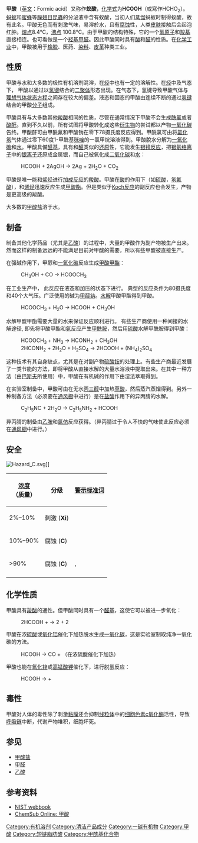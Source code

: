 {{distinguish|乙酸}}
{{Refimprove|time=2022-02-17T06:38:58+00:00}}
{{Chembox
|   Name = 甲酸
|   ImageFileL1 = Formic acid.svg
|   ImageSizeL1 = 120px
|   ImageNameL1 = 甲酸的骨架式
|   ImageFileR1 = Formic-acid-3D-balls-B.png
|   ImageSizeR1 = 120px
|   ImageNameR1 = 甲酸分子的3D模型
|   ImageFile2 = Formic_acid_85_percent.jpg
|   ImageName2 = 85%的甲酸水溶液
|   IUPACName = Formic acid, Methanoic acid
|   OtherNames = 蚁酸，HCOOH
| Section1 = {{Chembox Identifiers
| CASNo = 64-18-6
| CASNo_Ref = {{cascite|correct|CAS}}
|    SMILES  =  O=CO
|    RTECS  =  LQ4900000
|  DrugBank_Ref  = {{drugbankcite|correct|drugbank}}|  DrugBank  =  DB01942
|  UNII_Ref  = {{fdacite|correct|FDA}}|  UNII  =  0YIW783RG1
|  KEGG_Ref  = {{keggcite|correct|kegg}}|  KEGG  =  C00058
|  InChI  =  1/HCOOH/c2-1-3/h1H,(H,2,3)
|  InChIKey  =  BDAGIHXWWSANSR-UHFFFAOYAT
|  ChEMBL_Ref  = {{ebicite|correct|EBI}}|  ChEMBL  =  116736
|  StdInChI_Ref  = {{stdinchicite|changed|chemspider}}|  StdInChI  =  1S/HCOOH/c2-1-3/h1H,(H,2,3)
|  StdInChIKey_Ref  = {{stdinchicite|correct|chemspider}}|  StdInChIKey  =  BDAGIHXWWSANSR-UHFFFAOYSA-N
|  ChEBI_Ref  = {{ebicite|correct|EBI}}|  ChEBI  =  30751
|  PubChem  =  284
|  ChemSpiderID_Ref  = {{chemspidercite|correct|chemspider}}|  ChemSpiderID  =  278
|  EINECS  =  200-579-1
}}
| Section2 = {{Chembox Properties
|   Formula = CH<sub>2</sub>O<sub>2</sub><br />HCOOH
|   MolarMass = 46.0254 
|   Appearance = 无色发烟液体
|   Density = 1.22 g/mL (液)
|   Solubility = 混溶
|   MeltingPt = 8.4 °C (47.1 °F) 
|   BoilingPt = 100.8 °C (213.3 °F)
|   pKa = 3.744
|   Viscosity = 1.57 c[[泊_(单位)|P]], 26 °C
  }}
| Section3 = {{Chembox Structure
|   MolShape = [[平面三角形分子构型|平面]]
|   Dipole = 1.41 [[德拜|D]] (气态)
  }}
| Section7 = {{Chembox Hazards
|   ExternalMSDS = [http://sciencelab.com/msds.php?msdsId=9924098 ScienceLab.com]
|   MainHazards = 腐蚀性、刺激性
|   NFPA-H = 3 
|   NFPA-F = 2 
|   NFPA-R = 0
|   FlashPt = 69 °C (156 °F)
| RPhrases = {{R10}}-{{R35}}
| SPhrases = {{S1/2}}-{{S23}}-{{S26}}-{{S45}}
  }}
| Section8 = {{Chembox Related
|   Function = [[羧酸|羧酸]]
|   OtherFunctn = [[乙酸|乙酸]]、[[丙酸|丙酸]]
|   OtherCpds = [[甲醛|甲醛]]、[[甲醇|甲醇]]}}
}}
'''甲酸'''（[[英文|英文]]：Formic acid）又称作'''蚁酸'''，[[化学式|化学式]]为'''HCOOH'''（或寫作HCHO<sub>2</sub>）。[[蚂蚁|蚂蚁]]和[[蜜蜂|蜜蜂]]等[[膜翅目|膜翅目]][[昆蟲|昆蟲]]的分泌液中含有蚁酸，当初人们[[蒸馏|蒸馏]]蚂蚁时制得蚁酸，故有此名。甲酸无色而有刺激气味，易溶於水，且有[[腐蚀|腐蚀]]性，人类[[皮肤|皮肤]]接触后会起泡红肿。[[熔点|熔点]]8.4℃，[[沸点|沸点]] 100.8℃。由于甲酸的结构特殊，它的一个[[氢原子|氢原子]]和[[羧基|羧基]]直接相连。也可看做是一个[[羟基|羟基]][[甲醛|甲醛]]。因此甲酸同时具有[[酸|酸]]和[[醛|醛]]的性质。在[[化学工业|化学工业]]中，甲酸被用于[[橡胶|橡胶]]、医药、[[染料|染料]]、[[皮革|皮革]]种类工业。

== 性质 ==
甲酸与水和大多数的极性有机溶剂混溶，在[[烃|烃]]中也有一定的溶解性。在[[烃|烃]]中及气态下， 甲酸以通过以[[氢键|氢键]]结合的[[二聚体|二聚体]]形态出现。在气态下，氢键导致甲酸气体与[[理想气体状态方程|理想气体状态方程]]之间存在较大的偏差。液态和固态的甲酸由连续不断的通过[[氢键|氢键]]结合的甲酸[[分子|分子]]组成。

甲酸具有与大多数其他[[羧酸|羧酸]]相同的性质，尽管在通常情况下甲酸不会生成[[酰氯|酰氯]]或者[[酸酐|酸酐]]。直到不久以前，所有试图将甲酸转化成这些[[衍生物|衍生物]]的尝试都以产物[[一氧化碳|一氧化碳]]告终。甲酸酐可由甲酰氟和甲酸钠在零下78摄氏度反应得到。甲酰氯可由将[[氯化氢|氯化氢]]气体通过零下60度1-甲酰基[[咪唑|咪唑]]的一氯甲烷溶液得到。甲酸脫水分解为[[一氧化碳|一氧化碳]]和[[水|水]]。甲酸具備[[醛|醛基]]，具有和[[醛|醛]]类似的[[还原|还原]]性，它能发生[[银镜反应|银镜反应]]，把[[银|银]][[氨|氨]][[络离子|络离子]]中的[[银离子|银离子]]还原成金属银，而自己被氧化成[[二氧化碳|二氧化碳]]和[[水|水]]：

: HCOOH + 2AgOH → 2Ag + 2H<sub>2</sub>O + CO<sub>2</sub>

甲酸是唯一能和[[烯烃|烯烃]]进行[[加成反应|加成反应]]的[[羧酸|羧酸]]。甲酸在[[酸|酸]]的作用下（如[[硫酸|硫酸]]，[[氢氟酸|氢氟酸]]），和[[烯烃|烯烃]]迅速反应生成[[甲酸酯|甲酸酯]]。但是类似于[[Koch反应|Koch反应]]的副反应也会发生，产物是更高级的羧酸。

大多数的[[甲酸盐|甲酸盐]]溶于水。

== 制备 ==
制备其他化学药品（尤其是[[乙酸|乙酸]]）的过程中，大量的甲酸作为副产物被生产出来。 然而这样的制备远远的不能满足目前对甲酸的需要，所以有些甲酸被直接生产。

在强碱作用下，甲醇和[[一氧化碳|一氧化碳]]反应生成[[甲酸甲酯|甲酸甲酯]]：
:CH<sub>3</sub>OH + CO → HCOOCH<sub>3</sub>

在工业生产中， 此反应在液态和加压的状态下进行。 典型的反应条件为80摄氏度和40个大气压。广泛使用的碱为[[甲醇钠|甲醇钠]]。[[水解|水解]]甲酸甲酯得到甲酸。 
:HCOOCH<sub>3</sub> + H<sub>2</sub>O → HCOOH + CH<sub>3</sub>OH

水解甲酸甲酯需要大量的水来保证反应顺利进行。 有些生产商使用一种间接的水解途径, 即先将甲酸甲酯和[[氨|氨]]反应产生[[甲酰胺|甲酰胺]]，然后用[[硫酸|硫酸]]水解甲酰胺得到甲酸：
:HCOOCH<sub>3</sub> + NH<sub>3</sub> → HCONH<sub>2</sub> + CH<sub>3</sub>OH
:2HCONH<sub>2</sub> + 2H<sub>2</sub>O + H<sub>2</sub>SO<sub>4</sub> → 2HCOOH + (NH<sub>4</sub>)<sub>2</sub>SO<sub>4</sub>

这种技术有其自身缺点，尤其是在对副产物[[硫酸铵|硫酸铵]]的处理上。有些生产商最近发展了一类节能的方法，即将甲酸从直接水解的大量水溶液中提取出来。在其中一种方法（由[[巴斯夫|巴斯夫]]所使用）中，甲酸在有机碱的作用下由湿法萃取得到。

在实验室制备中，甲酸可由在无水[[丙三醇|丙三醇]]中加热[[草酸|草酸]]，然后蒸汽蒸馏得到。另外一种制备方法（必须要在[[通风橱|通风橱]]中进行）是在[[盐酸|盐酸]]作用下的异丙腈的水解。
:C<sub>2</sub>H<sub>5</sub>NC + 2H<sub>2</sub>O → C<sub>2</sub>H<sub>5</sub>NH<sub>2</sub> + HCOOH

异丙腈的制备由[[乙胺|乙胺]]和[[氯仿|氯仿]]反应获得。（异丙腈过于令人不快的气味使此反应必须在[[通风柜|通风橱]]中进行。）

== 安全 ==
[[File:Hazard_C.svg|right]]]]

<!-- EU Index no. 607-002-00-6 -->
{| class="wikitable"
|-
! [[浓度|浓度]]<br />（质量）
! 分级
! [[警示性质标准词列表|警示标准词]]
|-
| 2%–10%
| 刺激 ('''Xi''')
| {{R36/38}}
|-
| 10%–90%
| 腐蚀 ('''C''')
| {{R34}}
|-
| >90%
| 腐蚀 ('''C''')
| {{R10}}, {{R35}}
|-
|}

== 化学性质 ==

甲酸具有[[羧酸|羧酸]]的通性。但甲酸同时具有一个[[醛基|醛基]]，这使它可以被进一步氧化：
:2HCOOH + {{chem|O|2}} → 2{{chem|CO|2}} + 2{{chem|H|2|O}}

甲酸在浓[[硫酸|硫酸]]或[[氧化铝|氧化铝]]催化下加热脱水生成[[一氧化碳|一氧化碳]]，这是实验室制取纯净一氧化碳的方法。
:HCOOH → CO + {{chem|H|2|O}} （在浓硫酸催化下加热）

甲酸也能在[[氧化锌|氧化锌]]或[[高锰酸钾|高锰酸钾]]催化下，进行脱氢反应：
:HCOOH → {{chem|CO|2}} + {{chem|H|2}}
== 毒性 ==
甲酸对人体的毒性除了刺激[[黏膜|黏膜]]还会抑制[[线粒体|线粒体]]中的[[细胞色素c氧化酶|细胞色素c氧化酶]]活性，导致[[呼吸链|呼吸链]]中断，代谢产物堆积，细胞坏死。
== 参见 ==
* [[甲酸盐|甲酸盐]]
* [[甲醛|甲醛]]
* [[乙酸|乙酸]]

== 参考资料 ==
* [http://webbook.nist.gov/cgi/cbook.cgi?ID=64-18-6&Units=SI NIST webbook] {{Wayback|url=http://webbook.nist.gov/cgi/cbook.cgi?ID=64-18-6&Units=SI |date=20210823012123 }}
* [http://chemsub.online.fr/name/甲酸.html ChemSub Online: 甲酸] {{Wayback|url=http://chemsub.online.fr/name/%E7%94%B2%E9%85%B8.html |date=20190608070117 }}

{{甲酸盐}}
{{脂肪酸}}
{{Authority control}}
[[Category:有机溶剂|Category:有机溶剂]]
[[Category:清洁产品成分|Category:清洁产品成分]]
[[Category:一碳有机物|Category:一碳有机物]]
[[Category:甲酸|Category:甲酸]]
[[Category:短链脂肪酸|Category:短链脂肪酸]]
[[Category:甲酰基化合物|Category:甲酰基化合物]]